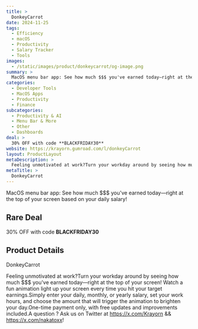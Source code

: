 ```yaml
---
title: >
  DonkeyCarrot
date: 2024-11-25
tags:
  - Efficiency
  - macOS
  - Productivity
  - Salary Tracker
  - Tools
images:
  - /static/images/product/donkeycarrot/og-image.png
summary: >
  MacOS menu bar app: See how much $$$ you've earned today—right at the top of your screen based on your daily salary!
categories:
  - Developer Tools
  - MacOS Apps
  - Productivity
  - Finance
subcategories:
  - Productivity & AI
  - Menu Bar & More
  - Other
  - Dashboards
deal: >
  30% OFF with code **BLACKFRIDAY30**
website: https://krayorn.gumroad.com/l/donkeyCarrot
layout: ProductLayout
metaDescription: >
  Feeling unmotivated at work?Turn your workday around by seeing how much $$$ you've earned today—right at the top of your screen! Watch a fun animation light up your screen every time you hit your target earnings.Simply enter your daily, monthly, or yearly salary, set your work hours, and choose the amount that will trigger the animation to brighten your day.One-time payment only, with free updates and improvements included.A question ? Ask us on Twitter at https://x.com/Krayorn &amp;&amp; https://x.com/nakatoxx!
metaTitle: >
  DonkeyCarrot
---
```

MacOS menu bar app: See how much $$$ you've earned today—right at the top of your screen based on your daily salary!

## Rare Deal

30% OFF with code **BLACKFRIDAY30**

## Product Details

DonkeyCarrot

Feeling unmotivated at work?Turn your workday around by seeing how much $$$ you've earned today—right at the top of your screen! Watch a fun animation light up your screen every time you hit your target earnings.Simply enter your daily, monthly, or yearly salary, set your work hours, and choose the amount that will trigger the animation to brighten your day.One-time payment only, with free updates and improvements included.A question ? Ask us on Twitter at https://x.com/Krayorn &amp;&amp; https://x.com/nakatoxx!
